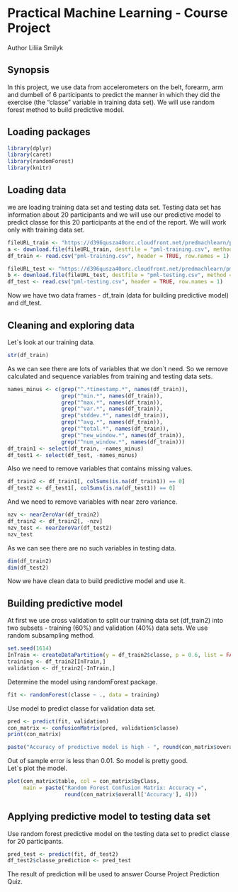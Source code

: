 # Practical Machine Learning - Course Project  
Author Liliia Smilyk  

## Synopsis  
In this project, we use data from accelerometers on the belt, forearm, arm and dumbell of 6 participants to predict the manner in which they did the exercise (the "classe" variable in training data set). We will use random forest method to build predictive model.  

## Loading packages  
```r
library(dplyr)
library(caret)
library(randomForest)
library(knitr)
```  

## Loading data  
we are loading training data set and testing data set. Testing data set has information about 20 participants and we will use our predictive model to predict classe for this 20 participants at the end of the report. We will work only with training data set.  

```r
fileURL_train <- "https://d396qusza40orc.cloudfront.net/predmachlearn/pml-training.csv"
a <- download.file(fileURL_train, destfile = "pml-training.csv", method = "curl")
df_train <- read.csv("pml-training.csv", header = TRUE, row.names = 1)

fileURL_test <- "https://d396qusza40orc.cloudfront.net/predmachlearn/pml-testing.csv"
b <- download.file(fileURL_test, destfile = "pml-testing.csv", method = "curl")
df_test <- read.csv("pml-testing.csv", header = TRUE, row.names = 1)
```

Now we have two data frames - df_train (data for building predictive model) and df_test.  

## Cleaning and exploring data  
Let`s look at our training data.  

```r
str(df_train)  
```

As we can see there are lots of variables that we don`t need. So we remove calculated and sequence variables from training and testing data sets.    

```r
names_minus <- c(grep("^.*timestamp.*", names(df_train)), 
                 grep("^min.*", names(df_train)),
                 grep("^max.*", names(df_train)),
                 grep("^var.*", names(df_train)),
                 grep("stddev.*", names(df_train)),
                 grep("^avg.*", names(df_train)),
                 grep("^total.*", names(df_train)),
                 grep("^new_window.*", names(df_train)),
                 grep("^num_window.*", names(df_train)))
df_train1 <- select(df_train, -names_minus)
df_test1 <- select(df_test, -names_minus)
```

Also we need to remove variables that contains missing values.  

```r
df_train2 <- df_train1[, colSums(is.na(df_train1)) == 0]
df_test2 <- df_test1[, colSums(is.na(df_test1)) == 0]
```

And we need to remove variables with near zero variance.  

```r
nzv <- nearZeroVar(df_train2)
df_train2 <- df_train2[, -nzv]
nzv_test <- nearZeroVar(df_test2)
nzv_test
```

As we can see there are no such variables in testing data.  

```r
dim(df_train2)
dim(df_test2)
```  

Now we have clean data to build predictive model and use it.  

## Building predictive model  
At first we use cross validation to split our training data set (df_train2) into two subsets - training (60%) and validation (40%) data sets. We use random subsampling method.  

```r
set.seed(1614)
InTrain <- createDataPartition(y = df_train2$classe, p = 0.6, list = FALSE)
training <- df_train2[InTrain,]
validation <- df_train2[-InTrain,]
```

Determine the model using randomForest package.  

```r
fit <- randomForest(classe ~ ., data = training)
```

Use model to predict classe for validation data set.  

```r
pred <- predict(fit, validation)
con_matrix <- confusionMatrix(pred, validation$classe)
print(con_matrix)
```  

```r
paste("Accuracy of predictive model is high - ", round(con_matrix$overall['Accuracy'], 4), ".") 
```
Out of sample error is less than 0.01. So model is pretty good.  
Let`s plot the model.  

```r
plot(con_matrix$table, col = con_matrix$byClass, 
     main = paste("Random Forest Confusion Matrix: Accuracy =", 
                  round(con_matrix$overall['Accuracy'], 4)))
```

## Applying predictive model to testing data set  
Use random forest predictive model on the testing data set to predict classe for 20 participants.  
```r
pred_test <- predict(fit, df_test2)
df_test2$classe_prediction <- pred_test
```  

The result of prediction will be used to answer Course Project Prediction Quiz.